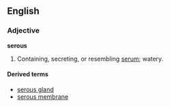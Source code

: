 ==English==
=== Adjective ===
'''serous'''
# Containing, secreting, or resembling [[serum]]; watery.

====Derived terms====
* [[serous gland]]
* [[serous membrane]]